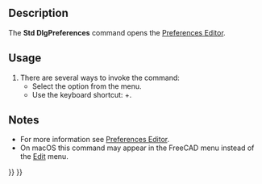 <languages/>
<translate>

<!--T:12-->
{{Docnav
|[[Std_UserEditMode|UserEditMode]]
|
|[[Std_Edit_Menu|Std Edit Menu]]
|IconL=Std_UserEditMode.svg
|IconR=
|IconC=Freecad.svg
}}

<!--T:1-->
{{GuiCommand
|Name=Std DlgPreferences
|MenuLocation=Edit → Preferences
|Workbenches=All
|Shortcut={{KEY|Ctrl}}+{{KEY|,}}
|SeeAlso=[[Preferences_Editor|Preferences Editor]]
}}

==Description== <!--T:2-->

<!--T:7-->
The '''Std DlgPreferences''' command opens the [[Preferences_Editor|Preferences Editor]].

==Usage== <!--T:3-->

<!--T:8-->
# There are several ways to invoke the command:
#* Select the {{MenuCommand|Edit → [[Image:Std_DlgPreferences.svg|16px]] Preferences}} option from the menu.
#* Use the keyboard shortcut: {{KEY|Ctrl}}+{{KEY|,}}. {{Version|1.1}}

==Notes== <!--T:16-->

<!--T:17-->
* For more information see [[Preferences_Editor|Preferences Editor]].
* On macOS this command may appear in the FreeCAD menu instead of the [[Std_Edit_Menu|Edit]] menu.


<!--T:13-->
{{Docnav
|[[Std_UserEditMode|UserEditMode]]
|
|[[Std_Edit_Menu|Std Edit Menu]]
|IconL=Std_UserEditMode.svg
|IconR=
|IconC=Freecad.svg
}}

</translate>
{{Std_Base_navi{{#translation:}}}}
{{Userdocnavi{{#translation:}}}}